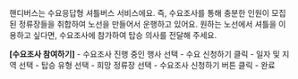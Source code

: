 핸디버스는 수요응답형 셔틀버스 서비스에요. 즉, 수요조사를 통해 충분한 인원이 모집된 정류장들을 취합하여 노선을 만들어서 운행하고 있어요. 원하는 노선에서 셔틀을 이용하고 싶다면, 수요조사에 참가하여 탑승 의사를 전달해 주세요. 

**[수요조사 참여하기]**
    - 수요조사 진행 중인 행사 선택
    - 수요 신청하기 클릭
    - 일자 및 지역 선택
    - 탑승 유형 선택
    - 희망 정류장 선택
    - 수요조사 신청하기 버튼 클릭 - 완료